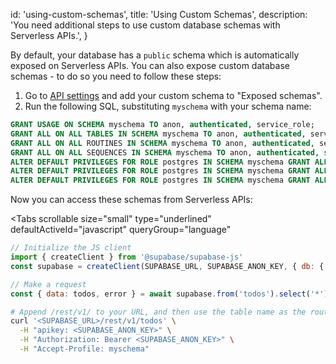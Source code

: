 
  id: 'using-custom-schemas',
  title: 'Using Custom Schemas',
  description: 'You need additional steps to use custom database schemas with Serverless APIs.',
}

By default, your database has a `public` schema which is automatically exposed on Serverless APIs. You can also expose custom database schemas - to do so you need to follow these steps:

1. Go to [API settings](https://supabase.com/dashboard/project/_/settings/api) and add your custom schema to "Exposed schemas".
2. Run the following SQL, substituting `myschema` with your schema name:

```sql
GRANT USAGE ON SCHEMA myschema TO anon, authenticated, service_role;
GRANT ALL ON ALL TABLES IN SCHEMA myschema TO anon, authenticated, service_role;
GRANT ALL ON ALL ROUTINES IN SCHEMA myschema TO anon, authenticated, service_role;
GRANT ALL ON ALL SEQUENCES IN SCHEMA myschema TO anon, authenticated, service_role;
ALTER DEFAULT PRIVILEGES FOR ROLE postgres IN SCHEMA myschema GRANT ALL ON TABLES TO anon, authenticated, service_role;
ALTER DEFAULT PRIVILEGES FOR ROLE postgres IN SCHEMA myschema GRANT ALL ON ROUTINES TO anon, authenticated, service_role;
ALTER DEFAULT PRIVILEGES FOR ROLE postgres IN SCHEMA myschema GRANT ALL ON SEQUENCES TO anon, authenticated, service_role;
```

Now you can access these schemas from Serverless APIs:

<Tabs
  scrollable
  size="small"
  type="underlined"
  defaultActiveId="javascript"
  queryGroup="language"
>
<TabPanel id="javascript" label="JavaScript">

```js
// Initialize the JS client
import { createClient } from '@supabase/supabase-js'
const supabase = createClient(SUPABASE_URL, SUPABASE_ANON_KEY, { db: { schema: 'myschema' } })

// Make a request
const { data: todos, error } = await supabase.from('todos').select('*')
```

</TabPanel>
<TabPanel id="curl" label="cURL">

```bash
# Append /rest/v1/ to your URL, and then use the table name as the route
curl '<SUPABASE_URL>/rest/v1/todos' \
  -H "apikey: <SUPABASE_ANON_KEY>" \
  -H "Authorization: Bearer <SUPABASE_ANON_KEY>" \
  -H "Accept-Profile: myschema"
```

</TabPanel>
</Tabs>


